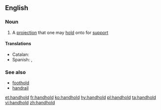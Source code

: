 ==English==

===Noun===
{{en-noun}}

# A [[projection]] that one may [[hold]] onto for [[support]]

====Translations ====

{{trans-top|projection to hold}}
* Catalan: {{t|ca|agafador|m}}
* Spanish: {{t|es|agarradera|f}}, {{t|es|asidero|m}}
{{trans-mid}}
{{trans-bottom}}

===See also===
*[[foothold]]
*[[handrail]]

[[et:handhold]]
[[fr:handhold]]
[[ko:handhold]]
[[hy:handhold]]
[[pl:handhold]]
[[ta:handhold]]
[[vi:handhold]]
[[zh:handhold]]